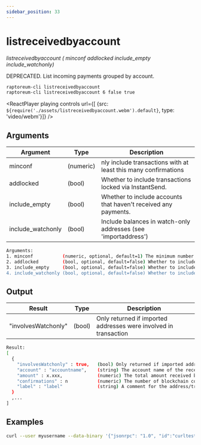 ```yaml
---
sidebar_position: 33
---
```


# listreceivedbyaccount

*listreceivedbyaccount ( minconf addlocked include_empty include_watchonly)*

DEPRECATED. List incoming payments grouped by account.

```bash
raptoreum-cli listreceivedbyaccount 
raptoreum-cli listreceivedbyaccount 6 false true
```

<ReactPlayer playing controls url={[
    {src: `${require('./assets/listreceivedbyaccount.webm').default}`, type: 'video/webm'}]} />

## Arguments

| Argument | Type | Description |
|--|--|--|
| minconf | (numeric) | nly include transactions with at least this many confirmations  |
| addlocked | (bool) | Whether to include transactions locked via InstantSend.  |
| include_empty | (bool) | Whether to include accounts that haven't received any payments.  |
| include_watchonly | (bool) | Include balances in watch-only addresses (see 'importaddress')  |

```bash
Arguments:
1. minconf           (numeric, optional, default=1) The minimum number of confirmations before payments are included.
2. addlocked         (bool, optional, default=false) Whether to include transactions locked via InstantSend.
3. include_empty     (bool, optional, default=false) Whether to include accounts that haven't received any payments.
4. include_watchonly (bool, optional, default=false) Whether to include watch-only addresses (see 'importaddress').

```

## Output

| Result | Type | Description |
|--|--|--|
| "involvesWatchonly" | (bool) | Only returned if imported addresses were involved in transaction |

```bash
Result:
[
  {
    "involvesWatchonly" : true,   (bool) Only returned if imported addresses were involved in transaction
    "account" : "accountname",    (string) The account name of the receiving account
    "amount" : x.xxx,             (numeric) The total amount received by addresses with this account
    "confirmations" : n           (numeric) The number of blockchain confirmations of the most recent transaction included
    "label" : "label"             (string) A comment for the address/transaction, if any
  }
  ,...
]
```

## Examples

```bash
curl --user myusername --data-binary '{"jsonrpc": "1.0", "id":"curltest", "method": "listreceivedbyaccount", "params": [6, false, true, true] }' -H 'content-type: text/plain;' http://127.0.0.1:9998/
```

